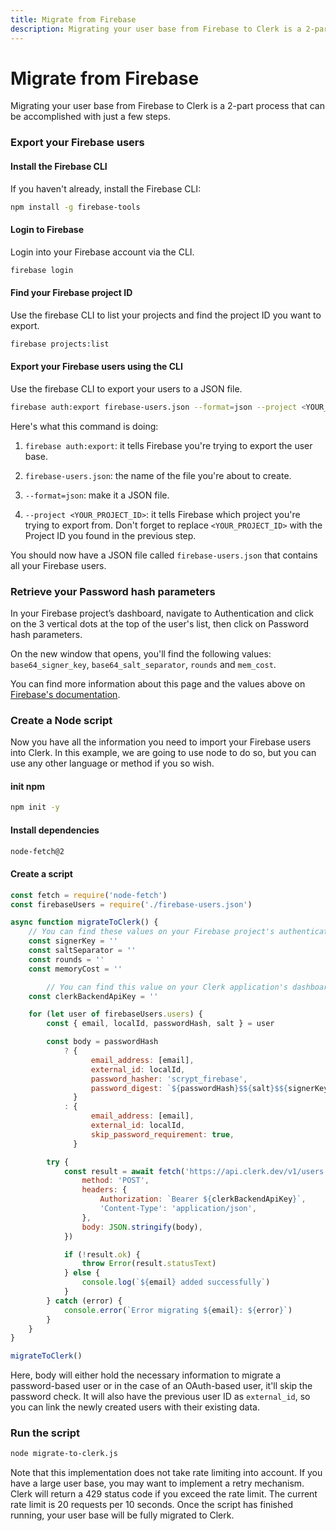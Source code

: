 ```yaml
---
title: Migrate from Firebase
description: Migrating your user base from Firebase to Clerk is a 2-part process that can be accomplished with just a few steps.
---
```




# Migrate from Firebase

Migrating your user base from Firebase to Clerk is a 2-part process that can be accomplished with just a few steps.

<Steps>

### Export your Firebase users

#### Install the Firebase CLI

If you haven't already, install the Firebase CLI:

```bash filename="your-project" copy
npm install -g firebase-tools
```

#### Login to Firebase

Login into your Firebase account via the CLI.

```bash filename="your-project" copy
firebase login
```

#### Find your Firebase project ID

Use the firebase CLI to list your projects and find the project ID you want to export.

```bash filename="your-project" copy
firebase projects:list
```

#### Export your Firebase users using the CLI

Use the firebase CLI to export your users to a JSON file.

```bash filename="your-project" copy
firebase auth:export firebase-users.json --format=json --project <YOUR_PROJECT_ID>
```

Here's what this command is doing:

1. `firebase auth:export`: it tells Firebase you're trying to export the user base.

2. `firebase-users.json`: the name of the file you're about to create.

3. `--format=json`: make it a JSON file.

4. `--project <YOUR_PROJECT_ID>`: it tells Firebase which project you're trying to export from. Don't forget to replace `<YOUR_PROJECT_ID>` with the Project ID you found in the previous step.

You should now have a JSON file called `firebase-users.json` that contains all your Firebase users.

### Retrieve your Password hash parameters

In your Firebase project’s dashboard, navigate to Authentication and click on the 3 vertical dots at the top of the user's list, then click on Password hash parameters.

On the new window that opens, you'll find the following values: `base64_signer_key`, `base64_salt_separator`, `rounds` and `mem_cost`.

You can find more information about this page and the values above on [Firebase's documentation](https://firebaseopensource.com/projects/firebase/scrypt/).

### Create a Node script

Now you have all the information you need to import your Firebase users into Clerk. In this example, we are going to use node to do so, but you can use any other language or method if you so wish.

#### init npm

```bash filename="your-project" copy
npm init -y
```

#### Install dependencies

```bash filename="your-project" copy
node-fetch@2
```

#### Create a script
```js filename="your-project/migrate-to-clerk.js" copy
const fetch = require('node-fetch')
const firebaseUsers = require('./firebase-users.json')

async function migrateToClerk() {
    // You can find these values on your Firebase project's authentication settings
    const signerKey = ''
    const saltSeparator = ''
    const rounds = ''
    const memoryCost = ''

		// You can find this value on your Clerk application's dashboard
    const clerkBackendApiKey = ''

    for (let user of firebaseUsers.users) {
        const { email, localId, passwordHash, salt } = user

        const body = passwordHash
            ? {
                  email_address: [email],
                  external_id: localId,
                  password_hasher: 'scrypt_firebase',
                  password_digest: `${passwordHash}$${salt}$${signerKey}$${saltSeparator}$${rounds}$${memoryCost}`,
              }
            : {
                  email_address: [email],
                  external_id: localId,
                  skip_password_requirement: true,
              }

        try {
            const result = await fetch('https://api.clerk.dev/v1/users', {
                method: 'POST',
                headers: {
                    Authorization: `Bearer ${clerkBackendApiKey}`,
                    'Content-Type': 'application/json',
                },
                body: JSON.stringify(body),
            })

            if (!result.ok) {
                throw Error(result.statusText)
            } else {
                console.log(`${email} added successfully`)
            }
        } catch (error) {
            console.error(`Error migrating ${email}: ${error}`)
        }
    }
}

migrateToClerk()
```
Here, body will either hold the necessary information to migrate a password-based user or in the case of an OAuth-based user, it'll skip the password check. It will also have the previous user ID as `external_id`, so you can link the newly created users with their existing data.

### Run the script

```bash filename="your-project" copy
node migrate-to-clerk.js
```

<Callout type="warning">
Note that this implementation does not take rate limiting into account. If you have a large user base, you may want to implement a retry mechanism. Clerk will return a 429 status code if you exceed the rate limit. The current rate limit is 20 requests per 10 seconds.
</Callout
>
Once the script has finished running, your user base will be fully migrated to Clerk.

</Steps>
